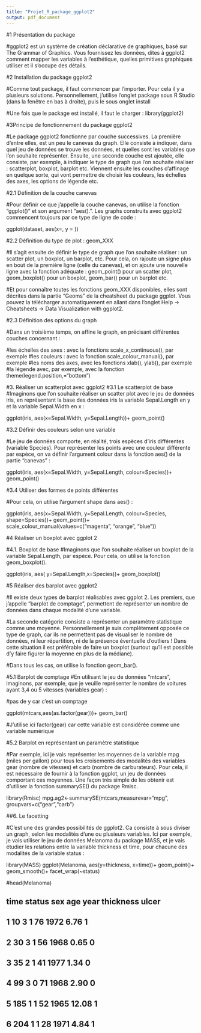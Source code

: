 ---
title: "Projet_R_package_ggplot2"
output: pdf_document
---

#1 Présentation du package 

#ggplot2 est un système de création déclarative de graphiques, basé sur The Grammar of Graphics. Vous fournissez les données, dites à ggplot2 comment mapper les variables à l'esthétique, quelles primitives graphiques utiliser et il s'occupe des détails.


#2 Installation du package ggplot2

#Comme tout package, il faut commencer par l'importer. Pour cela il y a plusieurs solutions. Personnellement, j'utilise l'onglet package sous R Studio (dans la fenêtre en bas à droite), puis le sous onglet install

#Une fois que le package est installé, il faut le charger :
library(ggplot2)


#3Principe de fonctionnement du package ggplot2

#Le package ggplot2 fonctionne par couche successives. La première d'entre elles, est un peu le canevas du graph. Elle consiste à indiquer, dans quel jeu de données se trouve les données, et quelles sont les variables que l'on souhaite représenter. Ensuite, une seconde couche est ajoutée, elle consiste, par exemple, à indiquer le type de graph que l'on souhaite réaliser : scatterplot, boxplot, barplot etc. Viennent ensuite les couches d'affinage en quelque sorte, qui vont permettre de choisir les couleurs, les échelles des axes, les options de légende etc.


#2.1 Définition de la couche canevas

#Pour définir ce que j'appelle la couche canevas, on utilise la fonction "ggplot()" et son argument "aes().". Les graphs construits avec ggplot2 commencent toujours par ce type de ligne de code :


ggplot(dataset, aes(x=, y = ))


#2.2 Définition du type de plot : geom_XXX

#Il s'agit ensuite de définir le type de graph que l'on souhaite réaliser : un scatter plot, un boxplot, un barplot, etc. Pour cela, on rajoute un signe plus en bout de la première ligne (celle du canevas), et on ajoute une nouvelle ligne avec la fonction adéquate : geom_point() pour un scatter plot, geom_boxplot() pour un boxplot, geom_bar() pour un barplot etc.


#Et pour connaître toutes les fonctions geom_XXX disponibles, elles sont décrites dans la partie "Geoms" de la cheatsheet du package ggplot. Vous pouvez la télécharger automatiquement en allant dans l'onglet Help -> Cheatsheets -> Data Visualization with ggplot2.


 #2.3 Définition des options du graph
 
#Dans un troisième temps, on affine le graph, en précisant différentes couches concernant :

#les échelles des axes : avec la fonctions scale_x_continuous(), par exemple
#les couleurs : avec la fonction scale_colour_manual(), par exemple
#les noms des axes, avec les fonctions xlab(), ylab(), par exemple
#la légende avec, par exemple, avec la fonction theme(legend.position,="bottom")
 
 
#3. Réaliser un scatterplot avec ggplot2
 #3.1 Le scatterplot de base
 #Imaginons que l'on souhaite réaliser un scatter plot avec le jeu de données iris, en représentant la base des données iris la variable Sepal.Length en y et la variable Sepal.Width en x :
 
 
ggplot(iris, aes(x=Sepal.Width, y=Sepal.Length))+
        geom_point()


#3.2 Définir des couleurs selon une variable

#Le jeu de données comporte, en réalité, trois espèces d'iris différentes (variable Species). Pour représenter les points avec une couleur différente par espèce, on va définir l'argument colour dans la fonction aes() de la partie "canevas" :


ggplot(iris, aes(x=Sepal.Width, y=Sepal.Length, colour=Species))+
        geom_point()

#3.4 Utiliser des formes de points différentes

 #Pour cela, on utilise l'argument shape dans aes() :
 
  ggplot(iris, aes(x=Sepal.Width, y=Sepal.Length, colour=Species, shape=Species))+
        geom_point()+
        scale_colour_manual(values=c("magenta", "orange", "blue"))
 

#4 Réaliser un boxplot avec ggplot 2

 #4.1. Boxplot de base
#Imaginons que l'on souhaite réaliser un boxplot de la variable Sepal.Length, par espèce. Pour cela, on utilise la fonction geom_boxplot().

ggplot(iris, aes( y=Sepal.Length,x=Species))+
        geom_boxplot()
  
#5 Réaliser des barplot avec ggplot2

#Il existe deux types de barplot réalisables avec ggplot 2. Les premiers, que j'appelle "barplot de comptage", permettent de représenter un nombre de données dans chaque modalité d'une variable.

#La seconde catégorie consiste a représenter un paramètre statistique comme une moyenne. Personnellement je suis complètement opposée ce type de graph, car ils ne permettent pas de visualiser le nombre de données, ni leur répartition, ni de la présence éventuelle d'outliers ! Dans cette situation il est préférable de faire un boxplot (surtout qu'il est possible d'y faire figurer la moyenne en plus de la médiane).

#Dans tous les cas, on utilise la fonction geom_bar().  

#5.1 Barplot de comptage
#En utilisant le jeu de données "mtcars", imaginons, par exemple, que je veuille représenter le nombre de voitures ayant 3,4 ou 5 vitesses (variables gear) :

 #pas de y car c'est un comptage
  
        

ggplot(mtcars,aes(as.factor(gear)))+
        geom_bar()

#J'utilise ici factor(gear) car cette variable est considérée comme une variable numérique

#5.2 Barplot en représentant un paramètre statistique

#Par exemple, ici je vais représenter les moyennes de la variable mpg (miles per gallon) pour tous les croisements des modalités des variables gear (nombre de vitesses) et carb (nombre de carburateurs). Pour cela, il est nécessaire de fournir à la fonction ggplot, un jeu de données comportant ces moyennes. Une façon très simple de les obtenir est d'utiliser la fonction summarySE() du package Rmisc.


library(Rmisc)
mpg.ag2<-summarySE(mtcars,measurevar="mpg", groupvars=c("gear","carb")

##6. Le facetting

#C'est une des grandes possibilités de ggplot2. Ca consiste à sous diviser un graph, selon les modalités d'une ou plusieurs variables. Ici par exemple, je vais utiliser le jeu de données Melanoma du package MASS, et je vais étudier les relations entre la variable thickness et time, pour chacune des modalités de la variable status :

 
 library(MASS)
 ggplot(Melanoma, aes(y=thickness, x=time))+
        geom_point()+
        geom_smooth()+
        facet_wrap(~status)


#head(Melanoma)

##   time status sex age year thickness ulcer
## 1   10      3   1  76 1972      6.76     1
## 2   30      3   1  56 1968      0.65     0
## 3   35      2   1  41 1977      1.34     0
## 4   99      3   0  71 1968      2.90     0
## 5  185      1   1  52 1965     12.08     1
## 6  204      1   1  28 1971      4.84     1
 


